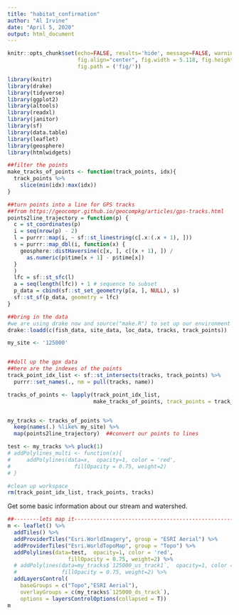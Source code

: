 ```yaml
---
title: "habitat_confirmation"
author: "Al Irvine"
date: "April 5, 2020"
output: html_document
---
```


```r
knitr::opts_chunk$set(echo=FALSE, results='hide', message=FALSE, warning=FALSE, 
                      fig.align="center", fig.width = 5.118, fig.height = 3.409,
                      fig.path = ('fig/'))

```

```r
library(knitr)
library(drake)
library(tidyverse)
library(ggplot2)
library(altools)
library(readxl)
library(janitor)
library(sf)
library(data.table)
library(leaflet)
library(geosphere)
library(htmlwidgets)
```

```r
##filter the points
make_tracks_of_points <- function(track_points, idx){
  track_points %>% 
    slice(min(idx):max(idx))
}

##turn points into a line for GPS tracks
##from https://geocompr.github.io/geocompkg/articles/gps-tracks.html
points2line_trajectory = function(p) {
  c = st_coordinates(p)
  i = seq(nrow(p) - 2)
  l = purrr::map(i, ~ sf::st_linestring(c[.x:(.x + 1), ]))
  s = purrr::map_dbl(i, function(x) {
    geosphere::distHaversine(c[x, ], c[(x + 1), ]) /
      as.numeric(p$time[x + 1] - p$time[x])
  }
  )
  lfc = sf::st_sfc(l)
  a = seq(length(lfc)) + 1 # sequence to subset
  p_data = cbind(sf::st_set_geometry(p[a, ], NULL), s)
  sf::st_sf(p_data, geometry = lfc)
}
```


```r
##bring in the data
#we are using drake now and source("make.R") to set up our environment
drake::loadd(c(fish_data, site_data, loc_data, tracks, track_points))
```

```r
my_site <- '125000'


##doll up the gpx data
##here are the indexes of the points
track_point_idx_list <- sf::st_intersects(tracks, track_points) %>% 
  purrr::set_names(., nm = pull(tracks, name))

tracks_of_points <- lapply(track_point_idx_list, 
                           make_tracks_of_points, track_points = track_points)


my_tracks <- tracks_of_points %>% 
  keep(names(.) %like% my_site) %>% 
  map(points2line_trajectory)  ##convert our points to lines

test <- my_tracks %>% pluck(1)
# addPolylines_multi <- function(x){
#     addPolylines(data=x,  opacity=1, color = 'red',
#                    fillOpacity = 0.75, weight=2)
# }

#clean up workspace
rm(track_point_idx_list, track_points, tracks)
```

Get some basic information about our stream and watershed.

```r
##--------lets map it-----------------------------------------------------------------------
m <- leaflet() %>%
  addTiles() %>%
  addProviderTiles("Esri.WorldImagery", group = "ESRI Aerial") %>% 
  addProviderTiles("Esri.WorldTopoMap", group = "Topo") %>%
  addPolylines(data=test,  opacity=1, color = 'red',
                   fillOpacity = 0.75, weight=2) %>%
  # addPolylines(data=my_tracks$`125000_us_track1`,  opacity=1, color = 'blue',
  #              fillOpacity = 0.75, weight=2) %>%
  addLayersControl(
    baseGroups = c("Topo","ESRI Aerial"),
    overlayGroups = c(my_tracks$`125000_ds_track`),
    options = layersControlOptions(collapsed = T))
m
```

